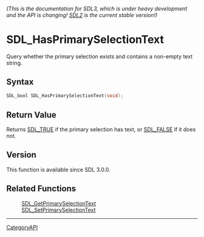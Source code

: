 ====== (This is the documentation for SDL3, which is under heavy development and the API is changing! [https://wiki.libsdl.org/ SDL2] is the current stable version!) ======
= SDL_HasPrimarySelectionText =

Query whether the primary selection exists and contains a non-empty text string.

== Syntax ==

<syntaxhighlight lang='c'>
SDL_bool SDL_HasPrimarySelectionText(void);
</syntaxhighlight>

== Return Value ==

Returns [[SDL_TRUE]] if the primary selection has text, or [[SDL_FALSE]] if
it does not.

== Version ==

This function is available since SDL 3.0.0.

== Related Functions ==

:[[SDL_GetPrimarySelectionText]]
:[[SDL_SetPrimarySelectionText]]

----
[[CategoryAPI]]


